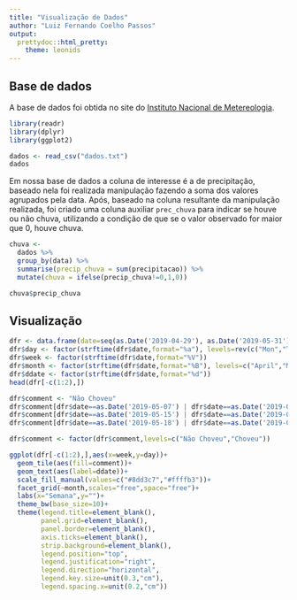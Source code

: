 ```yaml
---
title: "Visualização de Dados"
author: "Luiz Fernando Coelho Passos"
output:
  prettydoc::html_pretty:
    theme: leonids
---
```


## Base de dados

A base de dados foi obtida no site do [Instituto Nacional de Metereologia](http://www.inmet.gov.br/sonabra/pg_dspDadosCodigo_sim.php?QTYyNw==).

```r
library(readr)
library(dplyr)
library(ggplot2)
```

```r
dados <- read_csv("dados.txt")
dados
```

Em nossa base de dados a coluna de interesse é a de precipitação, baseado nela foi realizada manipulação fazendo a soma dos valores agrupados pela data. Após, baseado na coluna resultante da manipulação realizada, foi criado uma coluna auxiliar `prec_chuva` para indicar se houve ou não chuva, utilizando a condição de que se o valor observado for maior que 0, houve chuva.

```r
chuva <- 
  dados %>% 
  group_by(data) %>% 
  summarise(precip_chuva = sum(precipitacao)) %>% 
  mutate(chuva = ifelse(precip_chuva!=0,1,0))

chuva$precip_chuva
```

## Visualização

```r
dfr <- data.frame(date=seq(as.Date('2019-04-29'), as.Date('2019-05-31'), by=1))
dfr$day <- factor(strftime(dfr$date,format="%a"), levels=rev(c("Mon","Tue","Wed","Thu","Fri","Sat","Sun")))
dfr$week <- factor(strftime(dfr$date,format="%V"))
dfr$month <- factor(strftime(dfr$date,format="%B"), levels=c("April","May"))
dfr$ddate <- factor(strftime(dfr$date,format="%d"))
head(dfr[-c(1:2),])

dfr$comment <- "Não Choveu"
dfr$comment[dfr$date==as.Date('2019-05-07') | dfr$date==as.Date('2019-05-08')] <- "Choveu"
dfr$comment[dfr$date==as.Date('2019-05-15') | dfr$date==as.Date('2019-05-17')] <- "Choveu"
dfr$comment[dfr$date==as.Date('2019-05-18') | dfr$date==as.Date('2019-05-19')] <- "Choveu"

dfr$comment <- factor(dfr$comment,levels=c("Não Choveu","Choveu"))

ggplot(dfr[-c(1:2),],aes(x=week,y=day))+
  geom_tile(aes(fill=comment))+
  geom_text(aes(label=ddate))+
  scale_fill_manual(values=c("#8dd3c7","#ffffb3"))+
  facet_grid(~month,scales="free",space="free")+
  labs(x="Semana",y="")+
  theme_bw(base_size=10)+
  theme(legend.title=element_blank(),
        panel.grid=element_blank(),
        panel.border=element_blank(),
        axis.ticks=element_blank(),
        strip.background=element_blank(),
        legend.position="top",
        legend.justification="right",
        legend.direction="horizontal",
        legend.key.size=unit(0.3,"cm"),
        legend.spacing.x=unit(0.2,"cm"))
```

